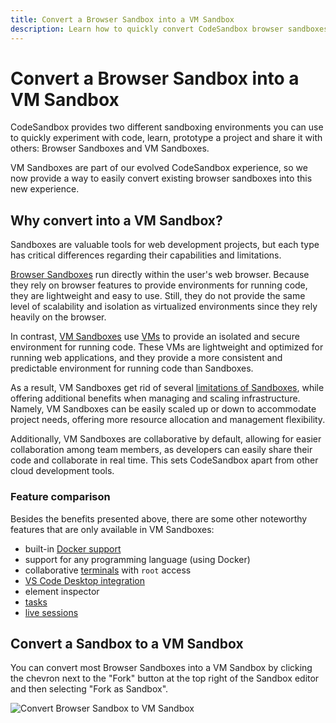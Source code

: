 ```yaml
---
title: Convert a Browser Sandbox into a VM Sandbox
description: Learn how to quickly convert CodeSandbox browser sandboxes into the new, VM Sandboxes.
---
```


# Convert a Browser Sandbox into a VM Sandbox

CodeSandbox provides two different sandboxing environments you can use to quickly experiment with code, learn, prototype a project and share it with others: Browser Sandboxes and VM Sandboxes.

VM Sandboxes are part of our evolved CodeSandbox experience, so we now provide a way to easily convert existing browser sandboxes into this new experience.

## Why convert into a VM Sandbox?

Sandboxes are valuable tools for web development projects, but each type has critical differences regarding their capabilities and limitations.

[Browser Sandboxes](/learn/browser-sandboxes/editor-features) run directly within the user's web browser. Because they rely on browser features to provide environments for running code, they are lightweight and easy to use. Still, they do not provide the same level of scalability and isolation as virtualized environments since they rely heavily on the browser.

In contrast, [VM Sandboxes](/learn/vm-sandboxes/overview) use [VMs](/learn/environment/vm) to provide an isolated and secure environment for running code. These VMs are lightweight and optimized for running web applications, and they provide a more consistent and predictable environment for running code than Sandboxes.

As a result, VM Sandboxes get rid of several [limitations of Sandboxes](/faq#are-there-any-limitations-with-sandboxes), while offering additional benefits when managing and scaling infrastructure. Namely, VM Sandboxes can be easily scaled up or down to accommodate project needs, offering more resource allocation and management flexibility.

Additionally, VM Sandboxes are collaborative by default, allowing for easier collaboration among team members, as developers can easily share their code and collaborate in real time. This sets CodeSandbox apart from other cloud development tools.

### Feature comparison

Besides the benefits presented above, there are some other noteworthy features that are only available in VM Sandboxes:

- built-in [Docker support](/learn/environment/docker)
- support for any programming language (using Docker)
- collaborative [terminals](/learn/repositories/terminal) with `root` access
- [VS Code Desktop integration](/learn/getting-started/setting-up-vscode)
- element inspector
- [tasks](/learn/repositories/task)
- [live sessions](/learn/vm-sandboxes/live-sessions)

## Convert a Sandbox to a VM Sandbox

You can convert most Browser Sandboxes into a VM Sandbox by clicking the chevron next to the "Fork" button at the top right of the Sandbox editor and then selecting "Fork as Sandbox".

![Convert Browser Sandbox to VM Sandbox](https://assets.codesandbox.io/images/convert-sandbox-to-devbox-new.jpg)
